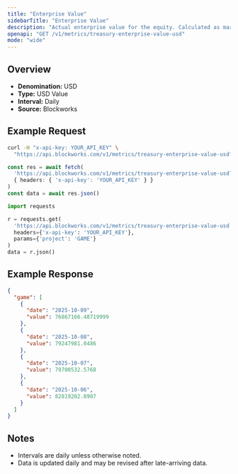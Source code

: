 ```yaml
---
title: "Enterprise Value"
sidebarTitle: "Enterprise Value"
description: "Actual enterprise value for the equity. Calculated as market cap - liabilities + assets"
openapi: "GET /v1/metrics/treasury-enterprise-value-usd"
mode: "wide"
---
```


## Overview

- **Denomination:** USD
- **Type:** USD Value
- **Interval:** Daily
- **Source:** Blockworks

## Example Request

<CodeGroup>

```bash cURL
curl -H "x-api-key: YOUR_API_KEY" \
  "https://api.blockworks.com/v1/metrics/treasury-enterprise-value-usd?project=GAME"
```

```typescript TypeScript
const res = await fetch(
  'https://api.blockworks.com/v1/metrics/treasury-enterprise-value-usd?project=GAME',
  { headers: { 'x-api-key': 'YOUR_API_KEY' } }
)
const data = await res.json()
```

```python Python
import requests

r = requests.get(
  'https://api.blockworks.com/v1/metrics/treasury-enterprise-value-usd',
  headers={'x-api-key': 'YOUR_API_KEY'},
  params={'project': 'GAME'}
)
data = r.json()
```

</CodeGroup>

## Example Response

```json
{
  "game": [
    {
      "date": "2025-10-09",
      "value": 76867166.48719999
    },
    {
      "date": "2025-10-08",
      "value": 79247981.0486
    },
    {
      "date": "2025-10-07",
      "value": 79700532.5768
    },
    {
      "date": "2025-10-06",
      "value": 82819202.8907
    }
  ]
}
```

## Notes
- Intervals are daily unless otherwise noted.
- Data is updated daily and may be revised after late-arriving data.